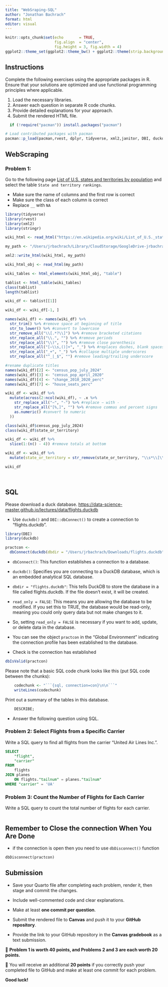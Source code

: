 ```yaml
---
title: "WebSraping-SQL"
author: "Jonathan Bachrach"
format: html
editor: visual
---
```


```r
knitr::opts_chunk$set(echo       = TRUE, 
                      fig.align  = "center",
                      fig.height = 3, fig.width = 4)
ggplot2::theme_set(ggplot2::theme_bw() + ggplot2::theme(strip.background = ggplot2::element_rect(fill = "white")))
```

## Instructions

Complete the following exercises using the appropriate packages in R. Ensure that your solutions are optimized and use functional programming principles where applicable.

1.  Load the necessary libraries.
2.  Answer each question in separate R code chunks.
3.  Provide detailed explanations for your approach.
4.  Submit the rendered HTML file.

```r
  if (!require("pacman")) install.packages("pacman")

# Load contributed packages with pacman
pacman::p_load(pacman,rvest, dplyr, tidyverse, xml2,janitor, DBI, duckdb, nycflights13)
```

## WebScraping

### Problem 1:

Go to the following page [List of U.S. states and territories by population](https://en.wikipedia.org/wiki/List_of_U.S._states_and_territories_by_population) and select the table `State and territory rankings`.

-   Make sure the name of columns and the first row is correct\
-   Make sure the class of each column is correct\
-   Replace `__` with `NA`

```r
library(tidyverse)
library(rvest)
library(xml2)
library(stringr)

wiki_html <- read_html("https://en.wikipedia.org/wiki/List_of_U.S._states_and_territories_by_population")

my_path <- "/Users/jrbachrach/Library/CloudStorage/GoogleDrive-jrbachrach@gmail.com/My Drive/DATA_613/HW01/wiki.html"

xml2::write_html(wiki_html, my_path)

wiki_html_obj <- read_html(my_path)

wiki_tables <- html_elements(wiki_html_obj, "table")

tablist <- html_table(wiki_tables)
class(tablist)
length(tablist)

wiki_df <- tablist[[1]]

wiki_df <- wiki_df[-1, ]

names(wiki_df) <- names(wiki_df) %>%
  str_trim() %>% #remove space at beginning of title
  str_to_lower() %>% #convert to lowercase
  str_remove_all("\\[.*?\\]") %>% #remove bracketed citations
  str_replace_all("\\.", "") %>% #remove periods
  str_replace_all("\\)", "") %>% #remove close parenthesis
  str_replace_all("[–\\s,()]+", "_") %>% #replaces dashes, blank spaces, commas, etc. with _
  str_replace_all("_+", "_") %>% #collapse multiple underscores
  str_replace_all("^_|_$", "") #remove leading/trailing underscore

#rename duplicate titles
names(wiki_df)[2] <- "census_pop_july_2024"
names(wiki_df)[3] <- "census_pop_april_2020"
names(wiki_df)[4] <- "change_2010_2020_perc"
names(wiki_df)[7] <- "house_seats_perc"

wiki_df <- wiki_df %>%
  mutate(across(2:ncol(wiki_df), ~ .x %>%
    str_replace_all("−", "-") %>% #replace − with -
    str_replace_all("[%,]", "") %>% #remove commas and percent signs
    as.numeric() #convert to numeric
  ))

class(wiki_df$census_pop_july_2024)
class(wiki_df$state_or_territory)

wiki_df <- wiki_df %>%
  slice(1:(n() - 4)) #remove totals at bottom

wiki_df <- wiki_df %>%
  mutate(state_or_territory = str_remove(state_or_territory, "\\s*\\[\\d+\\]")) #remove bracketed numbers from territories

wiki_df
```

\

## SQL

Please download a duck database. <https://data-science-master.github.io/lectures/data/flights.duckdb>

-   Use `duckdb()` and `DBI::dbConnect()` to create a connection to "flights.duckdb".

```r

library(DBI)
library(duckdb)

practcon <- 
  dbConnect(duckdb(dbdir = "/Users/jrbachrach/Downloads/flights.duckdb", read_only = FALSE))
```

-   `dbConnect()`: This function establishes a connection to a database.

-   `duckdb()`: Specifies you are connecting to a DuckDB database, which is an embedded analytical SQL database.

-   `dbdir = "flights.duckdb"`: This tells DuckDB to store the database in a file called flights.duckdb. If the file doesn't exist, it will be created.

-   `read_only = FALSE`: This means you are allowing the database to be modified. If you set this to TRUE, the database would be read-only, meaning you could only query data but not make changes to it.

-   So, setting `read_only = FALSE` is necessary if you want to add, update, or delete data in the database.

-   You can see the object `practcon` in the "Global Environment" indicating the connection profile has been established to the database.

-   Check is the connection has established

```r
dbIsValid(practcon)
```

Please note that a basic SQL code chunk looks like this (put SQL code between the chunks):

```r
    codechunk <- "```{sql, connection=con}\n\n```"
    writeLines(codechunk)
```

Print out a summary of the tables in this database.

```sql
    DESCRIBE;
```

-   Answer the following question using SQL.

### Problem 2: Select Flights from a Specific Carrier

Write a SQL query to find all flights from the carrier "United Air Lines Inc.".

```sql

SELECT
    "flight",
    "carrier"
FROM
    flights
JOIN planes
    ON flights."tailnum" = planes."tailnum"
WHERE "carrier" = 'UA'

```

### Problem 3: Count the Number of Flights for Each Carrier

Write a SQL query to count the total number of flights for each carrier.

```sql



```

## Remember to Close the connection When You Are Done

-   if the connection is open then you need to use `dbDisconnect()` function

```sql

dbDisconnect(practcon)
```

## Submission

-   Save your Quarto file after completing each problem, render it, then stage and commit the changes.\

-   Include well-commented code and clear explanations.\

-   Make at least **one commit per question**.\

-   Submit the rendered file to **Canvas** and push it to your **GitHub repository**.\

-   Provide the link to your GitHub repository in the **Canvas gradebook** as a text submission.\

🔹 **Problem 1 is worth 40 points, and Problems 2 and 3 are each worth 20 points.**\

🔹 You will receive an additional **20 points** if you correctly push your completed file to GitHub and make at least one commit for each problem.\

**Good luck!**
